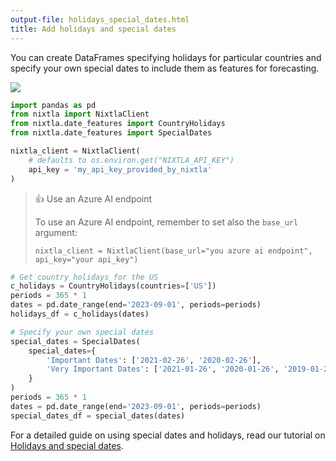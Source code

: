 ```yaml
---
output-file: holidays_special_dates.html
title: Add holidays and special dates
---
```



You can create DataFrames specifying holidays for particular countries
and specify your own special dates to include them as features for
forecasting.

[![](https://colab.research.google.com/assets/colab-badge.svg)](https://colab.research.google.com/github/Nixtla/nixtla/blob/main/nbs/docs/capabilities/forecast/03_holidays_special_dates.ipynb)

```python
import pandas as pd
from nixtla import NixtlaClient
from nixtla.date_features import CountryHolidays
from nixtla.date_features import SpecialDates
```


```python
nixtla_client = NixtlaClient(
    # defaults to os.environ.get("NIXTLA_API_KEY")
    api_key = 'my_api_key_provided_by_nixtla'
)
```

> 👍 Use an Azure AI endpoint
>
> To use an Azure AI endpoint, remember to set also the `base_url`
> argument:
>
> `nixtla_client = NixtlaClient(base_url="you azure ai endpoint", api_key="your api_key")`

```python
# Get country holidays for the US
c_holidays = CountryHolidays(countries=['US'])
periods = 365 * 1
dates = pd.date_range(end='2023-09-01', periods=periods)
holidays_df = c_holidays(dates)

# Specify your own special dates
special_dates = SpecialDates(
    special_dates={
        'Important Dates': ['2021-02-26', '2020-02-26'],
        'Very Important Dates': ['2021-01-26', '2020-01-26', '2019-01-26']
    }
)
periods = 365 * 1
dates = pd.date_range(end='2023-09-01', periods=periods)
special_dates_df = special_dates(dates)
```

For a detailed guide on using special dates and holidays, read our
tutorial on [Holidays and special
dates](https://docs.nixtla.io/docs/tutorials-holidays_and_special_dates).

